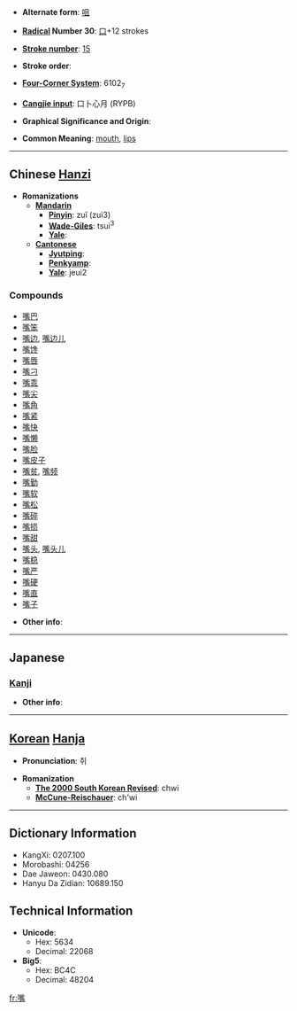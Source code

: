 * '''Alternate form''': [[咀]]

* '''[[Wiktionary:Chinese radical index| Radical]] Number 30''': [[Wiktionary:Chinese radical index 口|口]]+12 strokes

* '''[[Wiktionary:Chinese total strokes index|Stroke number]]''': [[Wiktionary:Chinese total strokes index 15|15]]

* '''Stroke order''': 

* '''[[Wiktionary:Chinese four corner index|Four-Corner System]]''': 6102<sub>7</sub>

* '''[[Wiktionary:Chinese Cangjie index|Cangjie input]]''': 口卜心月 (RYPB)

* '''Graphical Significance and Origin''': 

* '''Common Meaning''': [[mouth]], [[lips]]

----

== Chinese [[Hanzi]] ==

* '''Romanizations'''
** '''[[Mandarin]]'''
*** '''[[Pinyin]]''': zuǐ (zui3)
*** '''[[Wade-Giles]]''': tsui<sup>3</sup>
*** '''[[Yale]]''': 
** '''[[Cantonese]]'''
*** '''[[Jyutping]]''':
*** '''[[Penkyamp]]''': 
*** '''[[Yale]]''': jeui2

===Compounds===
*[[嘴巴]]
*[[嘴笨]]
*[[嘴边]], [[嘴边儿]]
*[[嘴馋]]
*[[嘴唇]]
*[[嘴刁]]
*[[嘴乖]]
*[[嘴尖]]
*[[嘴角]]
*[[嘴紧]]
*[[嘴快]]
*[[嘴懒]]
*[[嘴脸]]
*[[嘴皮子]]
*[[嘴贫]], [[嘴频]]
*[[嘴勤]]
*[[嘴软]]
*[[嘴松]]
*[[嘴碎]]
*[[嘴损]]
*[[嘴甜]]
*[[嘴头]], [[嘴头儿]]
*[[嘴稳]]
*[[嘴严]]
*[[嘴硬]]
*[[嘴直]]
*[[嘴子]]

* '''Other info''': 

----

==Japanese==
===[[Kanji]]===
{{kanji|on readings=[[し]] (shi)|kun readings=[[くちばし]] (kuchibashi)}}

* '''Other info''':  

----

== [[Korean]] [[Hanja]] ==

* '''Pronunciation''': 취

* '''Romanization'''
** '''[[The 2000 South Korean Revised Romanization|The 2000 South Korean Revised]]''': chwi
** '''[[McCune-Reischauer]]''': ch'wi

----

== Dictionary Information ==

* KangXi: 0207.100
* Morobashi: 04256
* Dae Jaweon: 0430.080
* Hanyu Da Zidian: 10689.150

== Technical Information ==

* '''Unicode''':
** Hex: 5634
** Decimal: 22068
* '''Big5''':
** Hex: BC4C
** Decimal: 48204

[[fr:嘴]]